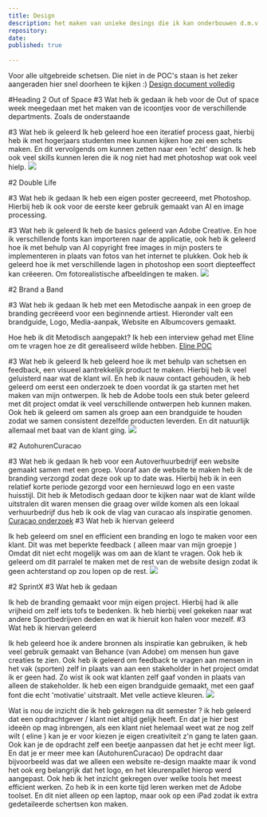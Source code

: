 ```yaml
---
title: Design
description: het maken van unieke desings die ik kan onderbouwen d.m.v documentatie
repository:
date: 
published: true
  
---
```


Voor alle uitgebreide schetsen. Die niet in de POC's staan is het zeker aangeraden hier snel doorheen te kijken :)
[Design document volledig ](/Design-af.pdf)


#Heading 2   Out of Space 
#3 Wat heb ik gedaan 
ik heb voor de Out of space week meegedaan met het maken van de icoontjes voor de verschillende departments. Zoals de onderstaande

#3 Wat heb ik geleerd 
Ik heb geleerd hoe een iteratief process gaat, hierbij heb ik met hogerjaars studenten mee kunnen kijken hoe zei een schets maken. 
En dit vervolgends om kunnen zetten naar een 'echt' design. Ik heb ook veel skills kunnen leren die ik nog niet had met photoshop wat ook veel hielp. 
![](/healthdepartment.JPG)

#2 Double Life

#3 Wat heb ik gedaan 
Ik heb een eigen poster gecreeerd, met Photoshop. Hierbij heb ik ook voor de eerste keer gebruik gemaakt van AI en image processing. 

#3 Wat heb ik geleerd
Ik heb de basics geleerd van Adobe Creative. En hoe ik verschillende fonts kan importeren naar de applicatie, 
ook heb ik geleerd hoe ik met behulp van AI copyright free images in mijn posters te implementeren in plaats van fotos van het internet te plukken. 
Ook heb ik geleerd hoe ik met verschillende lagen in photoshop een soort diepteeffect kan crëeeren. Om fotorealistische afbeeldingen te maken.
![](/Saaf.png)



#2 Brand a Band

#3 Wat heb ik gedaan 
Ik heb met een Metodische aanpak in een groep de branding gecrëeerd voor een beginnende artiest. Hieronder valt een 
brandguide, Logo, Media-aanpak, Website en Albumcovers gemaakt. 

Hoe heb ik dit Metodisch aangepakt? 
Ik heb een interview gehad met Eline om te vragen hoe ze dit gerealiseerd wilde hebben. 
[Eline POC](/eline-poc.pdf)

#3 Wat heb ik geleerd
Ik heb geleerd hoe ik met behulp van schetsen en feedback, een visueel aantrekkelijk product te maken. 
Hierbij heb ik veel geluisterd naar wat de klant wil. En heb ik nauw contact gehouden, ik heb geleerd om eerst een onderzoek te doen voordat 
ik ga starten met het maken van mijn ontwerpen. Ik heb de Adobe tools een stuk beter geleerd met dit project omdat ik veel verschillende ontwerpen heb kunnen maken. 
Ook heb ik geleerd om samen als groep aan een brandguide te houden zodat we samen consistent dezelfde producten leverden. En dit natuurlijk allemaal met baat van de klant ging. 
![](/eline.jpg)


#2 AutohurenCuracao

#3 Wat heb ik gedaan 
Ik heb voor een Autoverhuurbedrijf een website gemaakt samen met een groep. Vooraf aan de website te maken heb ik de branding verzorgd zodat deze ook up to date was. 
Hierbij heb ik in een relatief korte periode gezorgd voor een hernieuwd logo en een vaste huisstijl. Dit heb ik Metodisch gedaan door te kijken naar wat de klant wilde uitstralen 
dit waren mensen die graag over wilde komen als een lokaal verhuurbedrijf dus heb ik ook de vlag van curacao als inspiratie genomen. 
[Curacao onderzoek](/Curacaouitkomsten.pdf)
#3 Wat heb ik hiervan geleerd 

Ik heb geleerd om snel en efficient een branding en logo te maken voor een klant. Dit was met beperkte feedback ( alleen maar van mijn groepje ) 
Omdat dit niet echt mogelijk was om aan de klant te vragen. Ook heb ik geleerd om dit parralel te maken met de rest van de website design zodat ik geen achterstand op zou lopen op de rest.
![](/curacao.png)



#2 SprintX 
#3 Wat heb ik gedaan 

Ik heb de branding gemaakt voor mijn eigen project. Hierbij had ik alle vrijheid om zelf iets tofs te bedenken. Ik heb hierbij veel gekeken naar wat andere Sportbedrijven deden en wat ik hieruit kon halen voor mezelf. 
#3 Wat heb ik hiervan geleerd 

Ik heb geleerd hoe ik andere bronnen als inspiratie kan gebruiken, ik heb veel gebruik gemaakt van Behance (van Adobe) om mensen hun gave creaties te zien. 
Ook heb ik geleerd om feedback te vragen aan mensen in het vak (sporten) zelf in plaats van aan een stakeholder in het project omdat ik er geen had. Zo wist ik ook wat klanten zelf gaaf vonden in plaats van alleen de stakeholder. 
Ik heb een eigen brandguide gemaakt, met een gaaf font die echt 'motivatie' uitstraalt. Met velle actieve kleuren.
![](/Gymstructure.png)






Wat is nou de inzicht die ik heb gekregen na dit semester ? 
ik heb geleerd dat een opdrachtgever / klant niet altijd gelijk heeft. En dat je hier best ideeën op mag inbrengen, als een klant niet helemaal weet wat ze nog zelf wilt ( eline ) kan je er voor kiezen je eigen creativiteit
z'n gang te laten gaan. Ook kan je de opdracht zelf een beetje aanpassen dat het je echt meer ligt. En dat je er meer mee kan (AutohurenCuracao) De opdracht daar bijvoorbeeld was dat we alleen een website re-design maakte
maar ik vond het ook erg belangrijk dat het logo, en het kleurenpallet hierop werd aangepast. Ook heb ik het inzicht gekregen over welke tools het meest efficient werken. Zo heb ik in een korte tijd leren werken met de Adobe toolset. 
En dit niet alleen op een laptop, maar ook op een iPad zodat ik extra gedetaileerde schertsen kon maken. 



